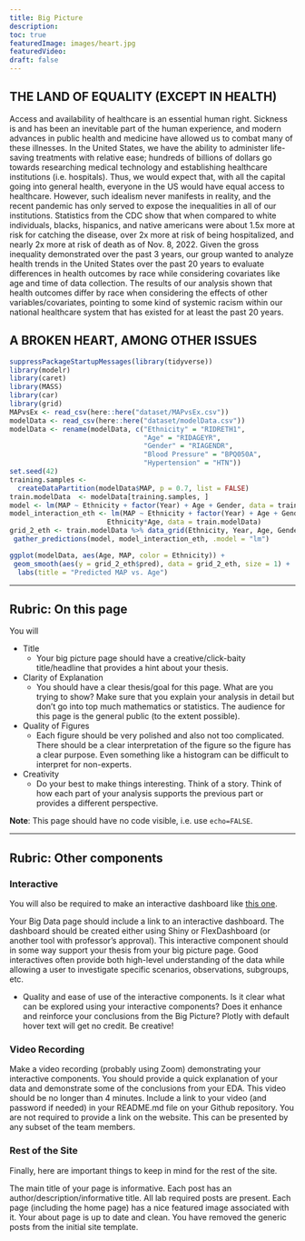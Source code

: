 ```yaml
---
title: Big Picture
description:
toc: true
featuredImage: images/heart.jpg
featuredVideo:
draft: false
---
```

## THE LAND OF EQUALITY (EXCEPT IN HEALTH)

Access and availability of healthcare is an essential human right. Sickness is and has been an inevitable part of the human experience, and modern advances in public health and medicine have allowed us to combat many of these illnesses. In the United States, we have the ability to administer life-saving treatments with relative ease; hundreds of billions of dollars go towards researching medical technology and establishing healthcare institutions (i.e. hospitals). Thus, we would expect that, with all the capital going into general health, everyone in the US would have equal access to healthcare. However, such idealism never manifests in reality, and the recent pandemic has only served to expose the inequalities in all of our institutions. Statistics from the CDC show that when compared to white individuals, blacks, hispanics, and native americans were about 1.5x more at risk for catching the disease, over 2x more at risk of being hospitalized, and nearly 2x more at risk of death as of Nov. 8, 2022. Given the gross inequality demonstrated over the past 3 years, our group wanted to analyze health trends in the United States over the past 20 years to evaluate differences in health outcomes by race while considering covariates like age and time of data collection. The results of our analysis shown that health outcomes differ by race when considering the effects of other variables/covariates, pointing to some kind of systemic racism within our national healthcare system that has existed for at least the past 20 years. 

## A BROKEN HEART, AMONG OTHER ISSUES
```r
suppressPackageStartupMessages(library(tidyverse))
library(modelr)
library(caret)
library(MASS)
library(car)
library(grid)
MAPvsEx <- read_csv(here::here("dataset/MAPvsEx.csv"))
modelData <- read_csv(here::here("dataset/modelData.csv"))
modelData <- rename(modelData, c("Ethnicity" = "RIDRETH1",
                                 "Age" = "RIDAGEYR", 
                                 "Gender" = "RIAGENDR", 
                                 "Blood Pressure" = "BPQ050A", 
                                 "Hypertension" = "HTN"))
set.seed(42)
training.samples <- 
  createDataPartition(modelData$MAP, p = 0.7, list = FALSE)
train.modelData  <- modelData[training.samples, ]
model <- lm(MAP ~ Ethnicity + factor(Year) + Age + Gender, data = train.modelData)
model_interaction_eth <- lm(MAP ~ Ethnicity + factor(Year) + Age + Gender +  
                        Ethnicity*Age, data = train.modelData)
grid_2_eth <- train.modelData %>% data_grid(Ethnicity, Year, Age, Gender) %>% # needs both variables
 gather_predictions(model, model_interaction_eth, .model = "lm")

ggplot(modelData, aes(Age, MAP, color = Ethnicity)) + 
 geom_smooth(aes(y = grid_2_eth$pred), data = grid_2_eth, size = 1) +
  labs(title = "Predicted MAP vs. Age")
```




---

## Rubric: On this page

You will



* Title
  * Your big picture page should have a creative/click-baity title/headline that provides a hint about your thesis.
* Clarity of Explanation
  * You should have a clear thesis/goal for this page. What are you trying to show? Make sure that you explain your analysis in detail but don't go into top much mathematics or statistics. The audience for this page is the general public (to the extent possible).
* Quality of Figures
  * Each figure should be very polished and also not too complicated. There should be a clear interpretation of the figure so the figure has a clear purpose. Even something like a histogram can be difficult to interpret for non-experts.
* Creativity
  * Do your best to make things interesting. Think of a story. Think of how each part of your analysis supports the previous part or provides a different perspective.
  
**Note**: This page should have no code visible, i.e. use `echo=FALSE`.  

---

## Rubric: Other components

### Interactive

You will also be required to make an interactive dashboard like [this one](/flex/flex.html).

Your Big Data page should include a link to an interactive dashboard. The dashboard should be created either using Shiny or FlexDashboard (or another tool with professor's approval). This interactive component should in some way support your thesis from your big picture page. Good interactives often provide both high-level understanding of the data while allowing a user to investigate specific scenarios, observations, subgroups, etc.

* Quality and ease of use of the interactive components.
Is it clear what can be explored using your interactive components?
Does it enhance and reinforce your conclusions from the Big Picture?
Plotly with default hover text will get no credit. Be creative!


### Video Recording

Make a video recording (probably using Zoom) demonstrating your interactive components.
You should provide a quick explanation of your data and demonstrate some of the conclusions from your EDA.
This video should be no longer than 4 minutes.
Include a link to your video (and password if needed) in your README.md file on your Github repository. You are not required to provide a link on the website.
This can be presented by any subset of the team members.


### Rest of the Site

Finally, here are important things to keep in mind for the rest of the site. 

The main title of your page is informative.
Each post has an author/description/informative title.
All lab required posts are present.
Each page (including the home page) has a nice featured image associated with it.
Your about page is up to date and clean.
You have removed the generic posts from the initial site template.
